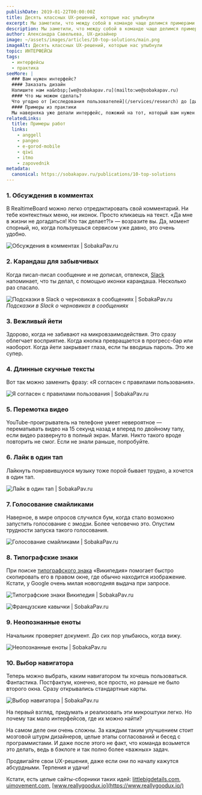 ```yaml
---
publishDate: 2019-01-22T00:00:00Z
title: Десять классных UX‑решений, которые нас улыбнули
excerpt: Мы заметили, что между собой в команде чаще делимся примерами плохого UX. «О, смотрите, какая ужасная форма регистрации! Кто скажет, что не так?». Так продолжаться не может. Надо развивать позитивное мышление, и вот вам подборка приятных UX-решений.
description: Мы заметили, что между собой в команде чаще делимся примерами плохого UX. Так продолжаться не может. Поэтому вот вам подборка приятных UX-решений.
author: Александра Савельева, UX-дизайнер
image: ~/assets/images/articles/10-top-solutions/main.png
imageAlt: Десять классных UX‑решений, которые нас улыбнули
topic: ИНТЕРФЕЙСЫ
tags:
  - интерфейсы
  - практика
seeMore: |
  ### Вам нужен интерфейс?
  #### Заказать дизайн
  Напишите нам на&nbsp;[we@sobakapav.ru](mailto:we@sobakapav.ru)
  #### Что мы можем сделать?
  Что угодно от [исследования пользователей](/services/research) до [дизайна интерфейса под ключ](/services/turnkey). 
  #### Примеры из практики
  Мы наверняка уже делали интерфейс, пожожий на тот, который вам нужен. [Проверьте](https://sobakapav.ru/portfolio).
relatedLinks:
  title: Примеры работ
  links:
    - anggell
    - pangeo
    - e-gorod-mobile
    - qiwi
    - itmo
    - zapovednik
metadata:
  canonical: https://sobakapav.ru/publications/10-top-solutions
---
```



### 1. Обсуждения в комментах

В RealtimeBoard можно легко отредактировать свой комментарий. Ни тебе контекстных меню, ни иконок. Просто кликаешь на текст. «Да мне в жизни не догадаться! Кто так делает?!» — возразите вы. Да, момент спорный, но, когда пользуешься сервисом уже давно, это очень удобно.

![Обсуждения в комментах | SobakaPav.ru](~/assets/images/articles/10-top-solutions/1.png)

### 2. Карандаш для забывчивых

Когда писал-писал сообщение и не дописал, отвлекся, [Slack](https://slack.com/) напоминает, что ты делал, с помощью иконки карандаша. Несколько раз спасало.

![Подсказки в Slack о черновиках в сообщениях | SobakaPav.ru](~/assets/images/articles/10-top-solutions/2.png)
_Подсказки в Slack о черновиках в сообщениях_

### 3. Вежливый йети

Здорово, когда не забивают на микровзаимодействия. Это сразу облегчает восприятие. Когда кнопка превращается в прогресс-бар или наоборот. Когда йети закрывает глаза, если ты вводишь пароль. Это же супер.

### 4. Длинные скучные тексты

Вот так можно заменить фразу: «Я согласен с правилами пользования».

![Я согласен с правилами пользования | SobakaPav.ru](~/assets/images/articles/10-top-solutions/3.png)

### 5. Перемотка видео

YouTube-проигрыватель на телефоне умеет невероятное — перематывать видео на 15 секунд назад и вперед по двойному тапу, если видео развернуто в полный экран. Магия. Никто такого вроде повторить не смог. Если не знали раньше, попробуйте.

### 6. Лайк в один тап

Лайкнуть понравившуюся музыку тоже порой бывает трудно, а хочется в один тап.

![Лайк в один тап | SobakaPav.ru](~/assets/images/articles/10-top-solutions/4.png)

### 7. Голосование смайликами

Наверное, в мире опросов случился бум, когда стало возможно запустить голосование с эмодзи. Более человечно это. Опустим трудности запуска такого голосования.

![Голосование смайликами | SobakaPav.ru](~/assets/images/articles/10-top-solutions/5.png)

### 8. Типографские знаки

При поиске [типографского знака](https://ru.wikipedia.org/wiki/%D0%9A%D0%B0%D0%B2%D1%8B%D1%87%D0%BA%D0%B8) «Википедия» помогает быстро скопировать его в правом окне, где обычно находится изображение. Кстати, у Google очень милая новогодняя выдача при запросе.

![Типографские знаки Википедия | SobakaPav.ru](~/assets/images/articles/10-top-solutions/6.png)

![Французские кавычки | SobakaPav.ru](~/assets/images/articles/10-top-solutions/7.png)

### 9. Неопознанные еноты

Начальник проверяет документ. До сих пор улыбаюсь, когда вижу.

![Неопознанные еноты | SobakaPav.ru](~/assets/images/articles/10-top-solutions/8.png)

### 10. Выбор навигатора

Теперь можно выбрать, каким навигатором ты хочешь пользоваться. Фантастика. Постфактум, конечно, все просто, но раньше не было второго окна. Сразу открывались стандартные карты.

![Выбор навигатора | SobakaPav.ru](~/assets/images/articles/10-top-solutions/9.png)

На первый взгляд, придумать и реализовать эти микроштуки легко. Но почему так мало интерфейсов, где их можно найти?

На самом деле они очень сложны. За каждым таким улучшением стоит мозговой штурм дизайнеров, целые этапы согласований и бесед с программистами. И даже после этого не факт, что команда возьмется это делать, ведь в бэклоге и так полно более «важных» задач.

Продвигайте свои UX-решения, даже если они по началу кажутся абсурдными.
Терпения и удачи!

Кстати, есть целые сайты-сборники таких идей: [littlebigdetails.com](http://littlebigdetails.com/), [uimovement.com](https://uimovement.com/), [www.reallygoodux.io](https://www.reallygoodux.io/)
